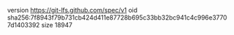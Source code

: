 version https://git-lfs.github.com/spec/v1
oid sha256:7f8943f79b731cb424d411e87728b695c33bb32bc941c4c996e37707d1403392
size 18947
